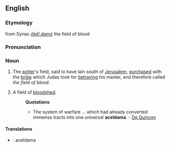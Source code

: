 ==English==

===Etymology===
{{Gr.}} from Syriac ''[[ōkēl damō]]'' the field of blood

===Pronunciation===
{{hyphenation|ac-el-da*ma}}

===Noun===
{{en-noun}}

# The [[potter]]'s field, said to have lain south of [[Jerusalem]], [[purchased]] with the [[bribe]] which Judas took for [[betraying]] his master, and therefore called ''the field of blood''.
# {{figuratively}} A field of [[bloodshed]].
#: '''Quotations'''
#:* The system of warfare ... which had already converted immense tracts into one universal '''aceldama'''. - [[w:Thomas De Quincey|De Quincey]]

====Translations====
{{trans-top|The potter's field purchased with the bribe which Judas took for betraying his master}}
{{trans-mid}}
{{trans-bottom}}

{{trans-top|Figuratively: A field of bloodshed}}
{{trans-mid}}
{{trans-bottom}}
{{checktrans}}
* {{ttbc|Latin}}: aceldama